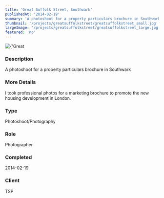 ```yaml
---
title: 'Great Suffolk Street, Southwark'
publishedAt: '2014-02-19'
summary: 'A photoshoot for a property particulars brochure in Southwark'
thumbnail: '/projects/greatsuffolkstreet/greatsuffolkstreet_small.jpg'
largeImage: '/projects/greatsuffolkstreet/greatsuffolkstreet_large.jpg'
featured: 'no'
---
```


<div className="relative w-full h-[400px] sm:h-[600px] md:h-[760px] lg:h-[920px]">
  <Image
    alt={'Great Suffolk Street, Southwark'}
    src={'/projects/greatsuffolkstreet/greatsuffolkstreet.jpg'}
    sizes="(max-width: 640px) 100%, 100%"
    fill={true}
    priority
    style={{
      objectFit: 'contain'
    }}
  />
</div>

### Description

A photoshoot for a property particulars brochure in Southwark

### More Details

I took professional photos for a marketing brochure to promote the new housing development in London.

### Type

Photoshoot/Photography

### Role

Photographer

### Completed
2014-02-19


### Client
TSP

